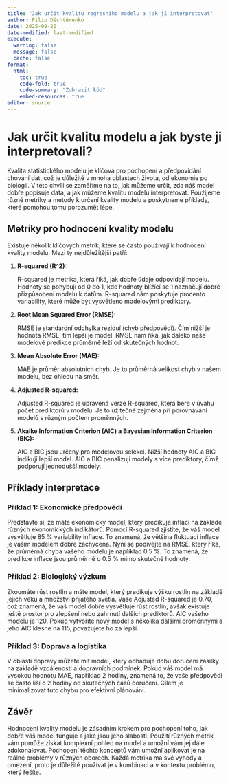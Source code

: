 ```yaml
---
title: "Jak určit kvalitu regresního modelu a jak jí interpretovat"
author: Filip Děchtěrenko
date: 2025-09-20
date-modified: last-modified
execute:
  warning: false
  message: false
  cache: false
format:
  html:
    toc: true
    code-fold: true
    code-summary: "Zobrazit kód"
    embed-resources: true
editor: source
---
```


# Jak určit kvalitu modelu a jak byste ji interpretovali?

Kvalita statistického modelu je klíčová pro pochopení a předpovídání chování dat, což je důležité v mnoha oblastech života, od ekonomie po biologii. V této chvíli se zaměříme na to, jak můžeme určit, zda náš model dobře popisuje data, a jak můžeme kvalitu modelu interpretovat. Použijeme různé metriky a metody k určení kvality modelu a poskytneme příklady, které pomohou tomu porozumět lépe.

## Metriky pro hodnocení kvality modelu

Existuje několik klíčových metrik, které se často používají k hodnocení kvality modelu. Mezi ty nejdůležitější patří:

1. **R-squared (R^2):**
   
   R-squared je metrika, která říká, jak dobře údaje odpovídají modelu. Hodnoty se pohybují od 0 do 1, kde hodnoty blížící se 1 naznačují dobré přizpůsobení modelu k datům. R-squared nám poskytuje procento variability, které může být vysvětleno modelovými prediktory.

2. **Root Mean Squared Error (RMSE):**
   
   RMSE je standardní odchylka reziduí (chyb předpovědi). Čím nižší je hodnota RMSE, tím lepší je model. RMSE nám říká, jak daleko naše modelové predikce průměrně leží od skutečných hodnot.

3. **Mean Absolute Error (MAE):**
   
   MAE je průměr absolutních chyb. Je to průměrná velikost chyb v našem modelu, bez ohledu na směr.

4. **Adjusted R-squared:**
   
   Adjusted R-squared je upravená verze R-squared, která bere v úvahu počet prediktorů v modelu. Je to užitečné zejména při porovnávání modelů s různým počtem proměnných.

5. **Akaike Information Criterion (AIC) a Bayesian Information Criterion (BIC):**
   
   AIC a BIC jsou určeny pro modelovou selekci. Nižší hodnoty AIC a BIC indikují lepší model. AIC a BIC penalizují modely s více prediktory, čímž podporují jednodušší modely.

## Příklady interpretace

### Příklad 1: Ekonomické předpovědi

Představte si, že máte ekonomický model, který predikuje inflaci na základě různých ekonomických indikátorů. Pomocí R-squared zjistíte, že váš model vysvětluje 85 % variability inflace. To znamená, že většina fluktuací inflace je vaším modelem dobře zachycena. Nyní se podívejte na RMSE, který říká, že průměrná chyba vašeho modelu je například 0.5 %. To znamená, že predikce inflace jsou průměrně o 0.5 % mimo skutečné hodnoty.

### Příklad 2: Biologický výzkum

Zkoumáte růst rostlin a máte model, který predikuje výšku rostlin na základě jejich věku a množství přijatého světla. Vaše Adjusted R-squared je 0.70, což znamená, že váš model dobře vysvětluje růst rostlin, avšak existuje ještě prostor pro zlepšení nebo zahrnutí dalších prediktorů. AIC vašeho modelu je 120. Pokud vytvoříte nový model s několika dalšími proměnnými a jeho AIC klesne na 115, považujete ho za lepší.

### Příklad 3: Doprava a logistika

V oblasti dopravy můžete mít model, který odhaduje dobu doručení zásilky na základě vzdálenosti a dopravních podmínek. Pokud váš model má vysokou hodnotu MAE, například 2 hodiny, znamená to, že vaše předpovědi se často liší o 2 hodiny od skutečných časů doručení. Cílem je minimalizovat tuto chybu pro efektivní plánování.

## Závěr

Hodnocení kvality modelu je zásadním krokem pro pochopení toho, jak dobře váš model funguje a jaké jsou jeho slabosti. Použití různých metrik vám pomůže získat komplexní pohled na model a umožní vám jej dále zdokonalovat. Pochopení těchto konceptů vám umožní aplikovat je na reálné problémy v různých oborech. Každá metrika má své výhody a omezení, proto je důležité používat je v kombinaci a v kontextu problému, který řešíte.

